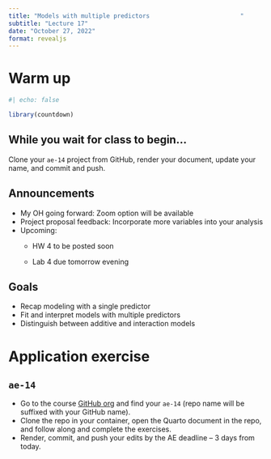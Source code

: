 ```yaml
---
title: "Models with multiple predictors							"
subtitle: "Lecture 17"
date: "October 27, 2022"
format: revealjs
---
```


# Warm up

```r
#| echo: false

library(countdown)
```

## While you wait for class to begin...

Clone your `ae-14` project from GitHub, render your document, update your name, and commit and push.

## Announcements

-   My OH going forward: Zoom option will be available
-   Project proposal feedback: Incorporate more variables into your analysis
-   Upcoming:
    -   HW 4 to be posted soon

    -   Lab 4 due tomorrow evening

## Goals

-   Recap modeling with a single predictor
-   Fit and interpret models with multiple predictors
-   Distinguish between additive and interaction models

# Application exercise

## `ae-14`

::: appex
::: nonincremental
-   Go to the course [GitHub org](https://github.com/sta199-f22-1) and find your `ae-14` (repo name will be suffixed with your GitHub name).
-   Clone the repo in your container, open the Quarto document in the repo, and follow along and complete the exercises.
-   Render, commit, and push your edits by the AE deadline -- 3 days from today.
:::
:::
